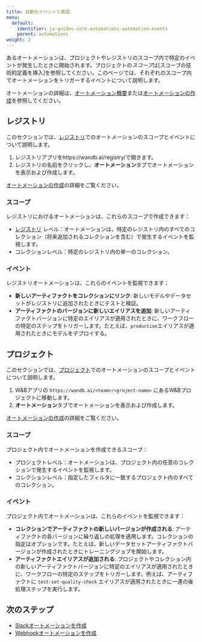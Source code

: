 ---
title: 自動化イベントと範囲
menu:
  default:
    identifier: ja-guides-core-automations-automation-events
    parent: automations
weight: 2
---


<Info>
<EnterpriseCloudOnly/>
</Info>

あるオートメーションは、プロジェクトやレジストリのスコープ内で特定のイベントが発生したときに開始されます。プロジェクトの*スコープ*は[スコープの技術的定義を挿入]を参照してください。このページでは、それぞれのスコープ内でオートメーションをトリガーするイベントについて説明します。

オートメーションの詳細は、[オートメーション概要](/ja/guides/core/automations/)または[オートメーションの作成](/ja/create-automations/)を参照してください。

## レジストリ
このセクションでは、[レジストリ](/ja/guides/core/registry/)でのオートメーションのスコープとイベントについて説明します。

1. レジストリアプリをhttps://wandb.ai/registry/で開きます。
1. レジストリの名前をクリックし、**オートメーション**タブでオートメーションを表示および作成します。

[オートメーションの作成](/ja/create-automations/)の詳細をご覧ください。

### スコープ
レジストリにおけるオートメーションは、これらのスコープで作成できます：
- [レジストリ](/ja/guides/core/registry/) レベル：オートメーションは、特定のレジストリ内のすべてのコレクション（将来追加されるコレクションを含む）で発生するイベントを監視します。
- コレクションレベル：特定のレジストリ内の単一のコレクション。

### イベント
レジストリオートメーションは、これらのイベントを監視できます：
- **新しいアーティファクトをコレクションにリンク**: 新しいモデルやデータセットがレジストリに追加されたときにテストと検証。
- **アーティファクトのバージョンに新しいエイリアスを追加**: 新しいアーティファクトバージョンに特定のエイリアスが適用されたときに、ワークフローの特定のステップをトリガーします。たとえば、`production`エイリアスが適用されたときにモデルをデプロイする。

## プロジェクト
このセクションでは、[プロジェクト](/ja/guides/models/track/project-page)でのオートメーションのスコープとイベントについて説明します。

1. W&Bアプリの `https://wandb.ai/<team>/<project-name>` にあるW&Bプロジェクトに移動します。
1. **オートメーション**タブでオートメーションを表示および作成します。

[オートメーションの作成](/ja/create-automations/)の詳細をご覧ください。

### スコープ
プロジェクト内でオートメーションを作成できるスコープ：
- プロジェクトレベル：オートメーションは、プロジェクト内の任意のコレクションで発生するイベントを監視します。
- コレクションレベル：指定したフィルタに一致するプロジェクト内のすべてのコレクション。

### イベント
プロジェクト内でオートメーションは、これらのイベントを監視できます：
- **コレクションでアーティファクトの新しいバージョンが作成される**: アーティファクトの各バージョンに繰り返しの処理を適用します。コレクションの指定はオプションです。たとえば、新しいデータセットアーティファクトバージョンが作成されたときにトレーニングジョブを開始します。
- **アーティファクトエイリアスが追加される**: プロジェクトやコレクション内の新しいアーティファクトバージョンに特定のエイリアスが適用されたときに、ワークフローの特定のステップをトリガーします。例えば、アーティファクトに `test-set-quality-check` エイリアスが適用されたときに一連の後処理ステップを実行します。

## 次のステップ
- [Slackオートメーションを作成](/ja/create-automations/slack)
- [Webhookオートメーションを作成](/ja/create-automations/webhook)
